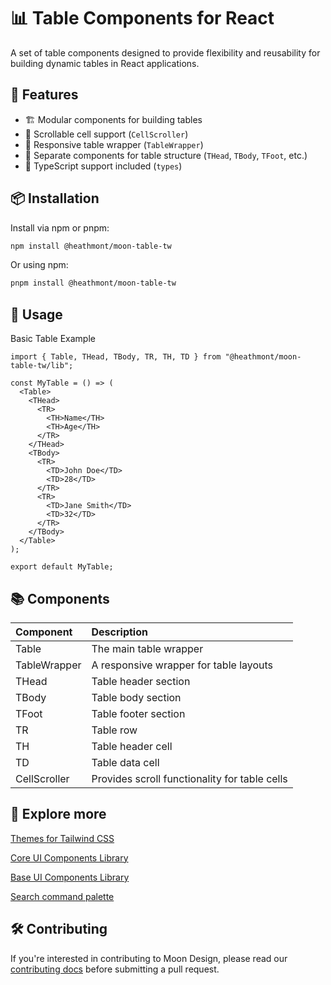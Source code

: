 # 📊 Table Components for React

A set of table components designed to provide flexibility and reusability for building dynamic tables in React applications.

## 🚀 Features

- 🏗 Modular components for building tables
- 📜 Scrollable cell support (`CellScroller`)
- 📏 Responsive table wrapper (`TableWrapper`)
- 🔄 Separate components for table structure (`THead`, `TBody`, `TFoot`, etc.)
- 📌 TypeScript support included (`types`)

## 📦 Installation

Install via npm or pnpm:

```bash
npm install @heathmont/moon-table-tw
```

Or using npm:

```bash
pnpm install @heathmont/moon-table-tw
```

## 🎯 Usage

Basic Table Example

```code
import { Table, THead, TBody, TR, TH, TD } from "@heathmont/moon-table-tw/lib";

const MyTable = () => (
  <Table>
    <THead>
      <TR>
        <TH>Name</TH>
        <TH>Age</TH>
      </TR>
    </THead>
    <TBody>
      <TR>
        <TD>John Doe</TD>
        <TD>28</TD>
      </TR>
      <TR>
        <TD>Jane Smith</TD>
        <TD>32</TD>
      </TR>
    </TBody>
  </Table>
);

export default MyTable;
```

## 📚 Components

| Component    | Description                                   |
| :----------- | :-------------------------------------------- |
| Table        | The main table wrapper                        |
| TableWrapper | A responsive wrapper for table layouts        |
| THead        | Table header section                          |
| TBody        | Table body section                            |
| TFoot        | Table footer section                          |
| TR           | Table row                                     |
| TH           | Table header cell                             |
| TD           | Table data cell                               |
| CellScroller | Provides scroll functionality for table cells |

## 🧭 Explore more

[Themes for Tailwind CSS](themes)

[Core UI Components Library](core)

[Base UI Components Library](base)

[Search command palette](cmdk)

## 🛠️ Contributing

If you're interested in contributing to Moon Design, please read our [contributing docs](CONTRIBUTING.md) before submitting a pull request.
